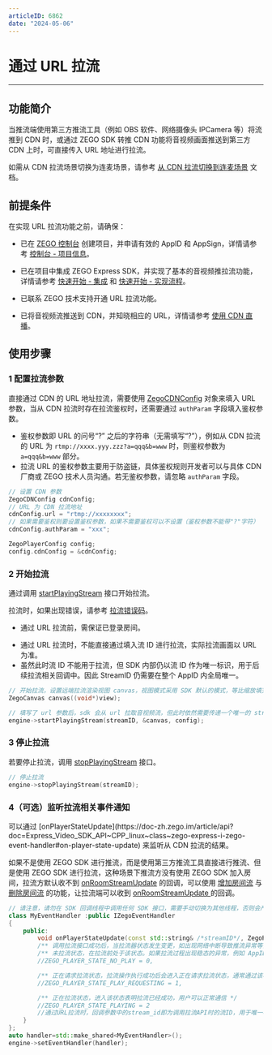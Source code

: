 ```yaml
---
articleID: 6862
date: "2024-05-06"
---
```

# 通过 URL 拉流

---

## 功能简介

当推流端使用第三方推流工具（例如 OBS 软件、网络摄像头 IPCamera 等）将流推到 CDN 时，或通过 ZEGO SDK 转推 CDN 功能将音视频画面推送到第三方 CDN 上时，可直接传入 URL 地址进行拉流。

<Note title="说明">


如需从 CDN 拉流场景切换为连麦场景，请参考 [从 CDN 拉流切换到连麦场景](!ExpressVideoSDK-CDN_To_Call_Scenario) 文档。

</Note>



## 前提条件

在实现 URL 拉流功能之前，请确保：

- 已在 [ZEGO 控制台](https://console.zego.im) 创建项目，并申请有效的 AppID 和 AppSign，详情请参考 [控制台 - 项目信息](/console/project-info)。
- 已在项目中集成 ZEGO Express SDK，并实现了基本的音视频推拉流功能，详情请参考 [快速开始 - 集成](!Integration/SDK_Integration) 和 [快速开始 - 实现流程](!Integration/Solution_Implementation)。

- 已联系 ZEGO 技术支持开通 URL 拉流功能。
- 已将音视频流推送到 CDN，并知晓相应的 URL，详情请参考 [使用 CDN 直播](!ExpressVideoSDK-Publisher_Player_Advanced/RelayToCDN)。


## 使用步骤

<a id="ZegoCDNConfig"></a>

### 1 配置拉流参数

直接通过 CDN 的 URL 地址拉流，需要使用 [ZegoCDNConfig](https://doc-zh.zego.im/article/api?doc=Express_Video_SDK_API~cpp_linux~struct~ZegoCDNConfig) 对象来填入 URL 参数，当从 CDN 拉流时存在拉流鉴权时，还需要通过 `authParam` 字段填入鉴权参数。

<Note title="说明">


* 鉴权参数即 URL 的问号“?” 之后的字符串（无需填写“?”），例如从 CDN 拉流的 URL 为 `rtmp://xxxx.yyy.zzz?a=qqq&b=www` 时，则鉴权参数为 `a=qqq&b=www` 部分。
* 拉流 URL 的鉴权参数主要用于防盗链，具体鉴权规则开发者可以与具体 CDN 厂商或 ZEGO 技术人员沟通。若无鉴权参数，请忽略 `authParam` 字段。

</Note>



```cpp
// 设置 CDN 参数
ZegoCDNConfig cdnConfig;
// URL 为 CDN 拉流地址
cdnConfig.url = "rtmp://xxxxxxxx";
// 如果需要鉴权则要设置鉴权参数，如果不需要鉴权可以不设置（鉴权参数不能带"?"字符）
cdnConfig.authParam = "xxx";

ZegoPlayerConfig config;
config.cdnConfig = &cdnConfig;
```

### 2 开始拉流

通过调用 [startPlayingStream](https://doc-zh.zego.im/article/api?doc=Express_Video_SDK_API~cpp_linux~class~IZegoExpressEngine#start-playing-stream-1) 接口开始拉流。

拉流时，如果出现错误，请参考 [拉流错误码](/real-time-video-linux-cpp/client-sdk/error-code)。

<Warning title="注意">


- 通过 URL 拉流前，需保证已登录房间。
* 通过 URL 拉流时，不能直接通过填入流 ID 进行拉流，实际拉流画面以 URL 为准。
* 虽然此时流 ID 不能用于拉流，但 SDK 内部仍以流 ID 作为唯一标识，用于后续拉流相关回调中。因此 StreamID 仍需要在整个 AppID 内全局唯一。

</Warning>



```cpp
// 开始拉流，设置远端拉流渲染视图 canvas，视图模式采用 SDK 默认的模式，等比缩放填充整个 View
ZegoCanvas canvas((void*)view);

// 填写了 url 参数后，sdk 会从 url 拉取音视频流，但此时依然需要传递一个唯一的 streamID 到 SDK，SDK 内部会以该 streamID 标识这条流
engine->startPlayingStream(streamID, &canvas, config);
```

### 3 停止拉流

若要停止拉流，调用 [stopPlayingStream](https://doc-zh.zego.im/article/api?doc=Express_Video_SDK_API~CPP_linux~class~zego-express-i-zego-express-engine#stop-playing-stream) 接口。

```cpp
// 停止拉流
engine->stopPlayingStream(streamID);
```

### 4（可选）监听拉流相关事件通知

<Accordion title="监听拉流相关事件通知" defaultOpen="false">
可以通过 [onPlayerStateUpdate](https://doc-zh.zego.im/article/api?doc=Express_Video_SDK_API~CPP_linux~class~zego-express-i-zego-event-handler#on-player-state-update) 来监听从 CDN 拉流的结果。

<Warning title="注意">


如果不是使用 ZEGO SDK 进行推流，而是使用第三方推流工具直接进行推流、但是使用 ZEGO SDK 进行拉流，这种场景下推流方没有使用 ZEGO SDK 加入房间，拉流方默认收不到 [onRoomStreamUpdate](@onRoomStreamUpdate) 的回调，可以使用 [增加房间流](/real-time-video-server/api-reference/room/add-stream) 与 [删除房间流](/real-time-video-server/api-reference/room/delete-stream) 的功能，让拉流端可以收到 [onRoomStreamUpdate ](@onRoomStreamUpdate) 的回调。

</Warning>



```cpp
// 请注意，请勿在 SDK 回调线程中调用任何 SDK 接口，需要手动切换为其他线程，否则会产生死锁
class MyEventHandler :public IZegoEventHandler
{
    public:
        void onPlayerStateUpdate(const std::string& /*streamID*/, ZegoPlayerState /*state*/, int /*errorCode*/, const std::string& /*extendedData*/) {
        /** 调用拉流接口成功后，当拉流器状态发生变更，如出现网络中断导致推流异常等情况，SDK在重试拉流的同时，会通过该回调通知 */
        /** 未拉流状态，在拉流前处于该状态。如果拉流过程出现稳态的异常，例如 AppID、AppSign、Token 不正确，都会进入未拉流状态 */
        //ZEGO_PLAYER_STATE_NO_PLAY = 0,

        /** 正在请求拉流状态，拉流操作执行成功后会进入正在请求拉流状态，通常通过该状态进行应用界面的展示。如果因为网络质量不佳产生的中断，SDK 会进行内部重试，也会回到正在请求拉流状态 */
        //ZEGO_PLAYER_STATE_PLAY_REQUESTING = 1,

        /** 正在拉流状态，进入该状态表明拉流已经成功，用户可以正常通信 */
        //ZEGO_PLAYER_STATE_PLAYING = 2
        //通过URL拉流时，回调参数中的stream_id即为调用拉流API时的流ID，用于唯一标识当次拉流事件。
    }
};
auto handler=std::make_shared<MyEventHandler>();
engine->setEventHandler(handler);
```
</Accordion>
